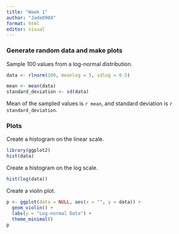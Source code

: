 ---
title: "Week 1"
author: "Jade0904"
format: html
editor: visual
---


### Generate random data and make plots

Sample 100 values from a log-normal distribution.

```{r}
data <- rlnorm(100, meanlog = 5, sdlog = 0.5)
```

```{r}
mean <- mean(data)
standard_deviation <- sd(data)
```

Mean of the sampled values is `r mean`, and standard deviation is `r standard_deviation`.

### Plots

Create a histogram on the linear scale.

```{r}
library(ggplot2)
hist(data)
```

Create a histogram on the log scale.

```{r}
hist(log(data))
```

Create a violin plot.

```{r}
p <- ggplot(data = NULL, aes(x = "", y = data)) +
  geom_violin() +
  labs(y = "Log-normal Data") +
  theme_minimal()
p
```
